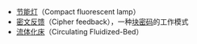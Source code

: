*[[节能灯|节能灯]]（Compact fluorescent lamp）
*[[密文反馈|密文反馈]]（Cipher feedback），一种[[块密码|块密码]]的工作模式
*[[流体化床|流体化床]]（Circulating Fluidized-Bed）

{{disambig|Cat=三字拉丁字母缩写消歧义|C}}